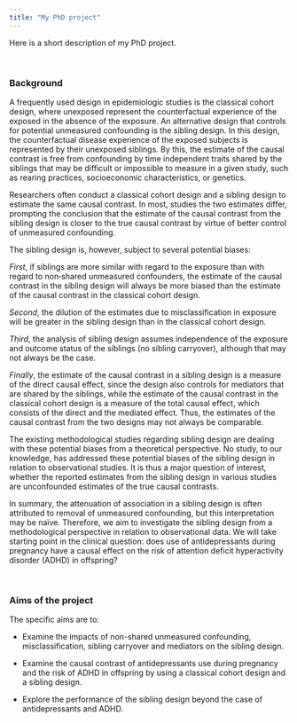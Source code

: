 ```yaml
---
title: "My PhD project"
---
```


Here is a short description of my PhD project.

<p>&nbsp;</p>

### Background

A frequently used design in epidemiologic studies is the classical cohort design, where unexposed represent the counterfactual experience of the exposed in the absence of the exposure. An alternative design that controls for potential unmeasured confounding is the sibling design. In this design, the counterfactual disease experience of the exposed subjects is represented by their unexposed siblings. By this, the estimate of the causal contrast is free from confounding by time independent traits shared by the siblings that may be difficult or impossible to measure in a given study, such as rearing practices, socioeconomic characteristics, or genetics.

Researchers often conduct a classical cohort design and a sibling design to estimate the same causal contrast. In most, studies the two estimates differ, prompting the conclusion that the estimate of the causal contrast from the sibling design is closer to the true causal contrast by virtue of better control of unmeasured confounding. 

The sibling design is, however, subject to several potential biases:

*First*, if siblings are more similar with regard to the exposure than with regard to non‐shared unmeasured confounders, the estimate of the causal contrast in the sibling design will always be more biased than the estimate of the causal contrast in the classical cohort design. 

*Second*, the dilution of the estimates due to misclassification in exposure will be greater in the sibling design than in the classical cohort design. 

*Third*, the analysis of sibling design assumes independence of the exposure and outcome status of the siblings (no sibling carryover), although that may not always be the case. 

*Finally*, the estimate of the causal contrast in a sibling design is a measure of the direct causal effect, since the design also controls for mediators that are shared by the siblings, while the estimate of the causal contrast in the classical cohort design is a measure of the total causal effect, which consists of the direct and the mediated effect. Thus, the estimates of the causal contrast from the two designs may not always be comparable.

The existing methodological studies regarding sibling design are dealing with these potential biases from a theoretical perspective. No study, to our knowledge, has addressed these potential biases of the sibling design in relation to observational studies. It is thus a major question of interest, whether the reported estimates from the sibling design in various studies are unconfounded estimates of the true causal contrasts.

In summary, the attenuation of association in a sibling design is often attributed to removal of unmeasured confounding, but this interpretation may be naïve. Therefore, we aim to investigate the sibling design from a methodological perspective in relation to observational data. We will take starting point in the clinical question: does use of antidepressants during pregnancy have a causal effect on the risk of attention deficit hyperactivity disorder (ADHD) in offspring? 


<p>&nbsp;</p>


### Aims of the project
The specific aims are to:

* Examine the impacts of non-shared unmeasured confounding, misclassification, sibling carryover and mediators on the sibling design.

*	Examine the causal contrast of antidepressants use during pregnancy and the risk of ADHD in offspring by using a classical cohort design and a sibling design.

*	Explore the performance of the sibling design beyond the case of antidepressants and ADHD. 
